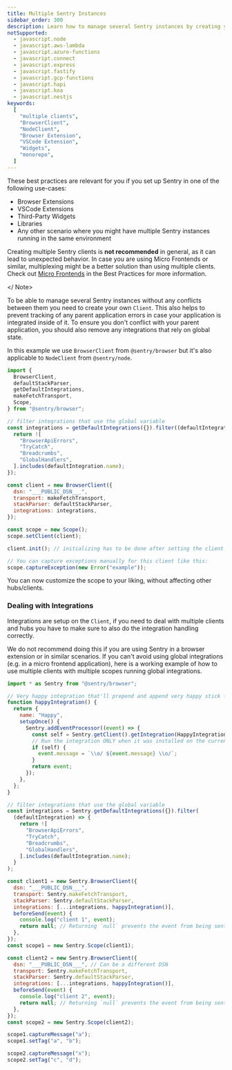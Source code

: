 ```yaml
---
title: Multiple Sentry Instances
sidebar_order: 300
description: Learn how to manage several Sentry instances by creating your own clients.
notSupported:
  - javascript.node
  - javascript.aws-lambda
  - javascript.azure-functions
  - javascript.connect
  - javascript.express
  - javascript.fastify
  - javascript.gcp-functions
  - javascript.hapi
  - javascript.koa
  - javascript.nestjs
keywords:
  [
    "multiple clients",
    "BrowserClient",
    "NodeClient",
    "Browser Extension",
    "VSCode Extension",
    "Widgets",
    "monorepo",
  ]
---
```


These best practices are relevant for you if you set up Sentry in one of the following use-cases:

- Browser Extensions
- VSCode Extensions
- Third-Party Widgets
- Libraries
- Any other scenario where you might have multiple Sentry instances running in the same environment

<Note>

Creating multiple Sentry clients is **not recommended** in general, as it can lead to unexpected behavior. In case you are using Micro Frontends or similar, multiplexing might be a better solution than using multiple clients. Check out [Micro Frontends](/platforms/javascript/best-practices/micro-frontends) in the Best Practices for more information.

</ Note>

To be able to manage several Sentry instances without any conflicts between them you need to create your own `Client`.
This also helps to prevent tracking of any parent application errors in case your application is integrated
inside of it. To ensure you don't conflict with your parent application, you should also remove any integrations that rely on global state.

In this example we use `BrowserClient` from `@sentry/browser` but it's also applicable to `NodeClient` from `@sentry/node`.

<SignInNote />

```javascript
import {
  BrowserClient,
  defaultStackParser,
  getDefaultIntegrations,
  makeFetchTransport,
  Scope,
} from "@sentry/browser";

// filter integrations that use the global variable
const integrations = getDefaultIntegrations({}).filter((defaultIntegration) => {
  return ![
    "BrowserApiErrors",
    "TryCatch",
    "Breadcrumbs",
    "GlobalHandlers",
  ].includes(defaultIntegration.name);
});

const client = new BrowserClient({
  dsn: "___PUBLIC_DSN___",
  transport: makeFetchTransport,
  stackParser: defaultStackParser,
  integrations: integrations,
});

const scope = new Scope();
scope.setClient(client);

client.init(); // initializing has to be done after setting the client on the scope

// You can capture exceptions manually for this client like this:
scope.captureException(new Error("example"));
```

You can now customize the scope to your liking, without affecting other hubs/clients.

### Dealing with Integrations

Integrations are setup on the `Client`, if you need to deal with multiple clients and hubs you have to make sure to also do the integration handling correctly.

We do not recommend doing this if you are using Sentry in a browser extension or in similar scenarios.
If you can't avoid using global integrations (e.g. in a micro frontend application), here is a working example of how to use multiple clients with multiple scopes running global integrations.

<SignInNote />

```javascript
import * as Sentry from "@sentry/browser";

// Very happy integration that'll prepend and append very happy stick figure to the message
function happyIntegration() {
  return {
    name: "Happy",
    setupOnce() {
      Sentry.addEventProcessor((event) => {
        const self = Sentry.getClient().getIntegration(HappyIntegration);
        // Run the integration ONLY when it was installed on the current Hub
        if (self) {
          event.message = `\\o/ ${event.message} \\o/`;
        }
        return event;
      });
    },
  };
}

// filter integrations that use the global variable
const integrations = Sentry.getDefaultIntegrations({}).filter(
  (defaultIntegration) => {
    return ![
      "BrowserApiErrors",
      "TryCatch",
      "Breadcrumbs",
      "GlobalHandlers",
    ].includes(defaultIntegration.name);
  }
);

const client1 = new Sentry.BrowserClient({
  dsn: "___PUBLIC_DSN___",
  transport: Sentry.makeFetchTransport,
  stackParser: Sentry.defaultStackParser,
  integrations: [...integrations, happyIntegration()],
  beforeSend(event) {
    console.log("client 1", event);
    return null; // Returning `null` prevents the event from being sent
  },
});
const scope1 = new Sentry.Scope(client1);

const client2 = new Sentry.BrowserClient({
  dsn: "___PUBLIC_DSN___", // Can be a different DSN
  transport: Sentry.makeFetchTransport,
  stackParser: Sentry.defaultStackParser,
  integrations: [...integrations, happyIntegration()],
  beforeSend(event) {
    console.log("client 2", event);
    return null; // Returning `null` prevents the event from being sent
  },
});
const scope2 = new Sentry.Scope(client2);

scope1.captureMessage("a");
scope1.setTag("a", "b");

scope2.captureMessage("x");
scope2.setTag("c", "d");
```
